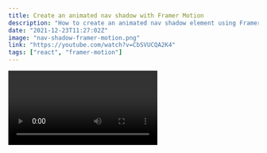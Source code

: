```yaml
---
title: Create an animated nav shadow with Framer Motion
description: "How to create an animated nav shadow element using Framer Motion components."
date: "2021-12-23T11:27:02Z"
image: "nav-shadow-framer-motion.png"
link: "https://youtube.com/watch?v=CbSVUCQA2K4"
tags: ["react", "framer-motion"]
---
```


<Video id="CbSVUCQA2K4" />

View demo code on [Github](https://github.com/alexcarpenter/framer-motion-tutorials/tree/main/01-nav-shadow).
